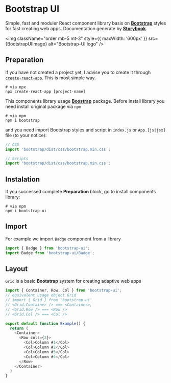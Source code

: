 
<Meta title="Introduction" />

# Bootstrap UI

Simple, fast and moduler React component library basis on
[**Bootstrap**](https://getbootstrap.com/) styles for fast creating web apps.
Documentation generate by [**Storybook**](storybook.js.org).

<img
  className="order mb-5 mt-3"
  style={{ maxWidth: '600px' }}
  src={BootstrapUIImage}
  alt="Bootstrap-UI logo"
/>

## Preparation

If you have not created a project yet, I advise you to create it through
[`create-react-app`](https://create-react-app.dev). This is most simple way.

```shell
# via npx
npx create-react-app [project-name]
```

This components library usage [**Boostrap**](https://getbootstrap.com) package.
Before install library you need install original package via `npm`

```shell
# via npm
npm i bootstrap
```

and you need import Bootstrap styles and script in `index.js` or `App.[js|jsx]`
file (to your notice):

```js
// CSS
import 'bootstrap/dist/css/bootstrap.min.css';

// Scripts
import 'bootstrap/dist/css/bootstrap.min.css';
```

## Instalation

If you successed complete **Preparation** block, go to install components library:

```shell
# via npm
npm i bootstrap-ui
```

## Import

For example we import `Badge` component from a library
```js
import { Badge } from 'bootstrap-ui';
import Badge from 'bootstrap-ui/Badge';
```

## Layout

`Grid` is a basic **Bootstrap** system for creating adaptive web apps
```js
import { Container, Row, Col } from 'bootstrap-ui';
// equivalent usage object Grid
// import { Grid } from 'bootstrap-ui'
// <Grid.Container /> === <Container>,
// <Grid.Row /> === <Row />
// <Grid.Col /> === <Col />

export default function Example() {
  return (
    <Container>
      <Row cols={2}>
        <Col>Column #1</Col>
        <Col>Column #2</Col>
        <Col>Column #3</Col>
        <Col>Column #4</Col>
      </Row>
    </Container>
  )
}
```